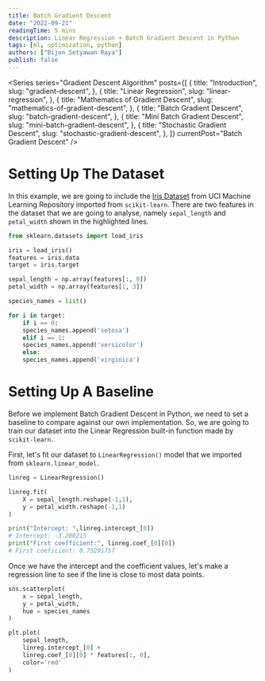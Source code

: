 ```yaml
---
title: Batch Gradient Descent
date: "2022-09-21"
readingTime: 5 mins
description: Linear Regression + Batch Gradient Descent in Python
tags: [ml, optimization, python]
authors: ["Bijon Setyawan Raya"]
publish: false
---
```


<Series
  series="Gradient Descent Algorithm"
  posts={[
    {
      title: "Introduction",
      slug: "gradient-descent",
    },
    {
      title: "Linear Regression",
      slug: "linear-regression",
    },
    {
      title: "Mathematics of Gradient Descent",
      slug: "mathematics-of-gradient-descent",
    },
    {
      title: "Batch Gradient Descent",
      slug: "batch-gradient-descent",
    },
    {
      title: "Mini Batch Gradient Descent",
      slug: "mini-batch-gradient-descent",
    },
    {
      title: "Stochastic Gradient Descent",
      slug: "stochastic-gradient-descent",
    },
  ]}
  currentPost="Batch Gradient Descent"
/>

# Setting Up The Dataset

In this example, we are going to include the [Iris Dataset](https://archive.ics.uci.edu/ml/datasets/iris) from UCI Machine Learning Repository imported from `scikit-learn`.
There are two features in the dataset that we are going to analyse, namely `sepal_length` and `petal_width` shown in the highlighted lines.

```python {7-8}
from sklearn.datasets import load_iris

iris = load_iris()
features = iris.data
target = iris.target

sepal_length = np.array(features[:, 0])
petal_width = np.array(features[:, 3])

species_names = list()

for i in target:
    if i == 0:
    species_names.append('setosa')
    elif i == 1:
    species_names.append('versicolor')
    else:
    species_names.append('virginica')
```

# Setting Up A Baseline

Before we implement Batch Gradient Descent in Python, we need to set a baseline to compare against our own implementation.
So, we are going to train our dataset into the Linear Regression built-in function made by `scikit-learn`.

First, let's fit our dataset to `LinearRegression()` model that we imported from `sklearn.linear_model`.

```python
linreg = LinearRegression()

linreg.fit(
    X = sepal_length.reshape(-1,1),
    y = petal_width.reshape(-1,1)
)

print("Intercept: ",linreg.intercept_[0])
# Intercept: -3.200215
print("First coefficient:", linreg.coef_[0][0])
# First coeficient: 0.75291757
```

Once we have the intercept and the coefficient values, let's make a regression line to see if the line is close to most data points.

```python
sns.scatterplot(
    x = sepal_length,
    y = petal_width,
    hue = species_names
)

plt.plot(
    sepal_length,
    linreg.intercept_[0] +
    linreg.coef_[0][0] * features[:, 0],
    color='red'
)
```